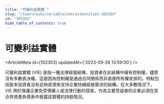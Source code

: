 ```yaml
---
title: "可變利益實體 "
slug: "/learn/wiki/variableinterestentities-102353"
id: "102353"
hide_table_of_contents: true
---
```



# 可變利益實體 

<ArticleMeta id={102353} updatedAt={'2023-09-26 13:59:00'} />
<div className='border-solid border-b border-t-0 my-4 border-[var(--ifm-color-gray-300)]' />

可變利益實體 (VIE) 是指一種法律經營結構，投資者在此結構中擁有控制權，儘管沒有多數表決權。這是因為控制權是通過合同關係而非直接所有權安排的。特點包括股本投資者沒有足夠資源來支持企業持續經營需求的結構。在大多數情況下，VIE 用於保護企業免受債權人或法律行動的侵害。作為主要受益者的企業必須在其合併資產負債表中披露該實體的持股情況。
